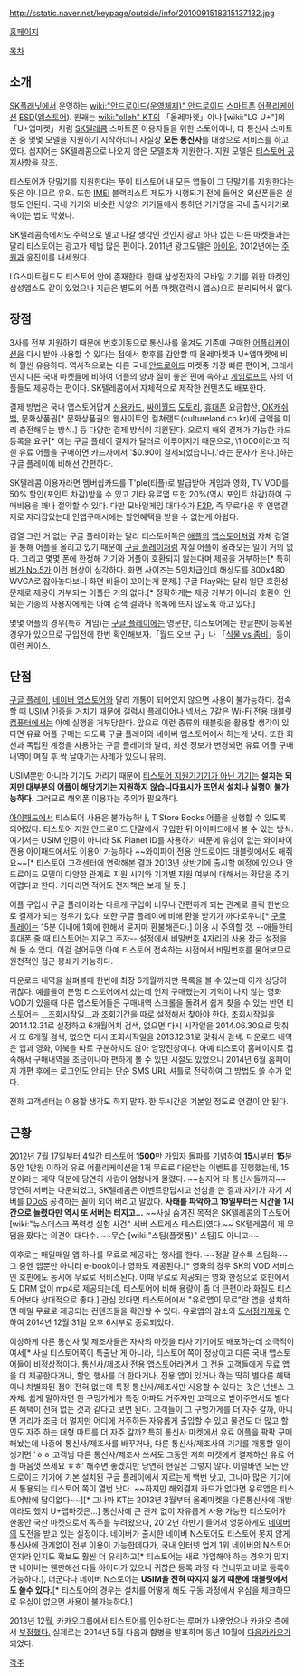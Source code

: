 http://sstatic.naver.net/keypage/outside/info/2010091518315137132.jpg

[https://www.tstore.co.kr 홈페이지]

[[목차]]

== 소개 ==

[[SK플래닛]]에서 운영하는 [[wiki:"안드로이드(운영체제)" 안드로이드]] [[스마트폰]] [[어플리케이션]] [[ESD]]([[앱스토어]]). 원래는 [[wiki:"olleh" KT]]의 「올레마켓」이나 [wiki:"LG U+"]의 「U+앱마켓」처럼 [[SK텔레콤]] 스마트폰 이용자들을 위한 스토어이나, 타 통신사 스마트폰 중 몇몇 모델을 지원하기 시작하더니 사실상 '''모든 통신사'''를 대상으로 서비스를 하고 있다. 심지어는 SK텔레콤으로 나오지 않은 모델조차 지원한다. 지원 모델은 [http://www.tstore.co.kr/userpoc/community/support 티스토어 공지사항]을 참조. 

티스토어가 단말기를 지원한다는 뜻이 티스토어 내 모든 앱들이 그 단말기를 지원한다는 뜻은 아니므로 유의. 또한 [[IMEI]] 블랙리스트 제도가 시행되기 전에 들어온 외산폰들은 실행도 안된다. 국내 기기와 비슷한 사양의 기기들에서 통하던 기기명을 국내 출시기기로 속이는 법도 막혔다.

SK텔레콤측에서도 주력으로 밀고 나갈 생각인 것인지 광고 하나 없는 다른 마켓들과는 달리 티스토어는 광고가 제법 많은 편이다. 2011년 광고모델은 [[아이유]], 2012년에는 [[주원]]과 윤진이를 내세웠다.

LG스마트월드도 티스토어 안에 존재한다. 한때 삼성전자의 모바일 기기를 위한 마켓인 삼성앱스도 같이 있었으나 지금은 별도의 어플 마켓(갤럭시 앱스)으로 분리되어서 없다.

== 장점 ==

3사를 전부 지원하기 때문에 번호이동으로 통신사를 옮겨도 기존에 구매한 [[어플리케이션]]을 다시 받아 사용할 수 있다는 점에서 향후를 감안할 때 올레마켓과 U+앱마켓에 비해 훨씬 유용하다. 역사적으로는 다른 국내 [[안드로이드]] 마켓중 가장 빠른 편이며, 그래서인지 다른 국내 마켓들에 비하여 어플의 양과 질이 좋은 편에 속하고 [[게임로프트]] 사의 어플들도 제공하는 편이다. SK텔레콤에서 자체적으로 제작한 컨텐츠도 배포한다.

결제 방법은 국내 앱스토어답게 [[신용카드]], [[싸이월드]] [[도토리]], [[휴대폰]] 요금합산, [[OK캐쉬백]], 문화상품권[* 문화상품권의 웹사이트인 컬쳐랜드(cultureland.co.kr)에 금액을 미리 충전해두는 방식.] 등 다양한 결제 방식이 지원된다. 오로지 해외 결제가 가능한 카드 등록을 요구[* 이는 구글 플레이 결제가 달러로 이루어지기 때문으로, \1,000이라고 적힌 유료 어플을 구매하면 카드사에서 '$0.90이 결제되었습니다.'라는 문자가 온다.]하는 구글 플레이에 비해선 간편하다.

SK텔레콤 이용자라면 멤버쉽카드를 T'ple(티플)로 발급받아 게임과 영화, TV VOD를 50% 할인(포인트 차감)받을 수 있고 기타 유료앱 또한 20%(역시 포인트 차감)하여 구매비용을 꽤나 절약할 수 있다. 다만 모바일게임 대다수가 [[F2P]], 즉 무료다운 후 인앱결제로 자리잡았는데 인앱구매시에는 할인혜택을 받을 수 없는게 아쉽다.

검열 그런 거 없는 구글 플레이와는 달리 티스토어쪽은 [[애플]]의 [[앱스토어]]처럼 자체 검열을 통해 어플을 올리고 있기 때문에 [[구글 플레이]]처럼 저질 어플이 올라오는 일이 거의 없다. 그리고 몇몇 폰에 한정해 기기와 어플이 호환되지 않는다며 제공을 거부하는[* 특히 [[베가 No.5]]가 이런 현상이 심각하다. 화면 사이즈는 5인치급인데 해상도를 800x480 WVGA로 잡아놓다보니 화면 비율이 꼬이는게 문제.] 구글 Play와는 달리 일단 호환성 문제로 제공이 거부되는 어플은 거의 없다.[* 정확하게는 제공 거부가 아니라 호환이 안되는 기종의 사용자에게는 아예 검색 결과나 목록에 뜨지 않도록 하고 있다.] 

몇몇 어플의 경우(특히 게임)는 [[구글 플레이]]에는 영문판, 티스토어에는 한글판이 등록된 경우가 있으므로 구입전에 한번 확인해보자.「월드 오브 구」나 「[[식물 vs 좀비]]」등이 이런 케이스.

== 단점 ==

[[구글 플레이]], [[네이버 앱스토어]]와 달리 개통이 되어있지 않으면 사용이 불가능하다. 접속할 때 [[USIM]] 인증을 거치기 때문에 [[갤럭시 플레이어]]나 [[넥서스 7]]같은 [[Wi-Fi]] 전용 [[태블릿 컴퓨터]]에서는 아예 실행을 거부당한다. 앞으로 이런 종류의 태블릿을 활용할 생각이 있다면 유료 어플 구매는 되도록 구글 플레이와 네이버 앱스토어에서 하는게 낫다. 또한 회선과 독립된 계정을 사용하는 구글 플레이와 달리, 회선 정보가 변경되면 유료 어플 구매 내역이 며칠 후 싹 날아가는 사례가 있으니 유의.

USIM뿐만 아니라 기기도 가리기 때문에 [http://www.tstore.co.kr/userpoc/community/support 티스토어 지원기기기가 아닌 기기는] '''설치는 되지만 대부분의 어플이 해당기기는 지원하지 않습니다표시가 뜨면서 설치나 실행이 불가능하다.''' 그러므로 해외폰 이용자는 주의가 필요하다. 

[[아이패드]]에서 티스토어 사용은 불가능하나, T Store Books 어플을 실행할 수 있도록 되어있다. 티스토어 지원 안드로이드 단말에서 구입한 뒤 아이패드에서 볼 수 있는 방식. 여기서는 USIM 인증이 아니라 SK Planet ID를 사용하기 때문에 유심이 없는 와이파이 전용 아이패드에서도 이용이 가능하다 ~~와이파이 전용 안드로이드 태블릿에서도 해줘요~~[* 티스토어 고객센터에 연락해본 결과 2013년 상반기에 출시할 예정에 있으나 안드로이드 모델이 다양한 관계로 지원 시기와 기기별 지원 여부에 대해서는 확답을 주기 어렵다고 한다. 기다리면 적어도 전자책은 보게 될 듯.]

어플 구입시 구글 플레이와는 다르게 구입이 너무나 간편하게 되는 관계로 클릭 한번으로 결제가 되는 경우가 있다. 또한 구글 플레이에 비해 환불 받기가 까다로우니[* [[구글 플레이]]는 15분 이내에 1회에 한해서 묻지마 환불해준다.] 이용 시 주의할 것. --애들한테 휴대폰 줄 때 티스토어는 지우고 주자-- 설정에서 비밀번호 4자리의 사용 잠금 설정을 해 둘 수 있다. 이걸 걸어두면 아예 티스토어 접속하는 시점에서 비밀번호를 물어보므로 원천적인 접근 봉쇄가 가능하다.

다운로드 내역을 살펴볼때 한번에 최장 6개월까지만 목록을 볼 수 있는데 이게 상당히 귀찮다. 예를들어 분명 티스토어에서 샀는데 언제 구매했는지 기억이 나지 않는 영화 VOD가 있을때 다른 앱스토어들은 구매내역 스크롤을 돌려서 쉽게 찾을 수 있는 반면 티스토어는 __조회시작일__과 조회기간을 따로 설정해서 찾아야 한다. 조회시작일을 2014.12.31로 설정하고 6개월어치 검색, 없으면 다시 시작일을 2014.06.30으로 맞춰서 또 6개월 검색, 없으면 다시 조회시작일을 2013.12.31로 맞춰서 검색. 다운로드 내역은 앱과 영화, 이북을 따로 구분하지도 않아 엉망진창이다. 아예 티스토어 홈페이지로 접속해서 구매내역을 조금이나마 편하게 볼 수 있던 시절도 있었으나 2014년 6월 홈페이지 개편 후에는 로그인도 안되는 단순 SMS URL 셔틀로 전락하여 그 방법도 쓸 수가 없다.

전화 고객센터는 이용할 생각도 하지 말자. 한 두시간은 기본일 정도로 연결이 안 된다.

== 근황 ==

2012년 7월 17일부터 4일간 티스토어 '''1500'''만 가입자 돌파를 기념하여 '''15'''시부터 '''15'''분동안 1만원 이하의 유료 어플리케이션을 1개 무료로 다운받는 이벤트를 진행했는데, 15분이라는 제약 덕분에 당연히 사람이 엄청나게 몰렸다. ~~심지어 타 통신사들까지~~ 당연히 서버는 다운되었고, SK텔레콤은 이벤트한답시고 선심을 쓴 결과 자기가 자기 서버를 [[DDoS]] 공격하는 꼴이 되어 버리고 말았다. '''사태를 파악하고 19일부터는 시간을 1시간으로 늘렸다만 역시 또 서버는 터지고...''' ~~사실 숨겨진 목적은 SK텔레콤의 T스토어 [wiki:"뉴스데스크 폭력성 실험 사건" 서버 스트레스 테스트]였다.~~ SK텔레콤이 제 무덤을 팠다는 의견이 대다수. ~~무슨 [wiki:"스팀(플랫폼)" 스팀]도 아니고~~

이후로는 매일매일 앱 하나를 무료로 제공하는 행사를 한다. ~~정말 갈수록 스팀화~~ 그 중엔 앱뿐만 아니라 e-book이나 영화도 제공된다.[* 영화의 경우 SK의 VOD 서비스인 호핀에도 동시에 무료로 서비스된다. 이때 무료로 제공되는 영화 한정으로 호핀에서도 DRM 없이 mp4로 제공되는데, 티스토어에 비해 용량이 좀 더 큰편이라 화질도 티스토어보다 상대적으로 좋다.] 관심 있다면 티스토어에서 "유료앱이 무료"란 앱을 설치하면 매일 무료로 제공되는 컨텐츠들을 확인할 수 있다. 유료앱의 감소와 [[도서정가제]]로 인하여 2014년 12월 31일 오후 6시부로 종료되었다.

이상하게 다른 통신사 및 제조사들은 자사의 마켓을 타사 기기에도 배포하는데 소극적이여서[* 사실 티스토어쪽이 특출난 게 아니라, 티스토어 쪽이 정상이고 다른 국내 앱스토어들이 비정상적이다. 통신사/제조사 전용 앱스토어라면서 그 전용 고객들에게 무료 앱을 더 제공한다거나, 할인 행사를 더 한다거나, 전용 앱이 있거나 하는 딱히 별다른 혜택이나 차별화된 점이 전혀 없는데 특정 통신사/제조사만 사용할 수 있다는 것은 넌센스 그 자체. 쉽게 말하자면 한 구멍가게가 특정 아파트 거주자만 고객으로 받아주면서도 별다른 혜택이 전혀 없는 것과 같다고 보면 된다. 고객들이 그 구멍가게를 더 자주 갈까, 아니면 거리가 조금 더 멀지만 어디에 거주하든 자유롭게 출입할 수 있고 물건도 더 많고 할인도 자주 하는 대형 마트를 더 자주 갈까? 특히 통신사 마켓에서 유료 어플을 팍팍 구매해놨는데 나중에 통신사/제조사를 바꾸거나, 다른 통신사/제조사의 기기를 개통할 일이 생기면 'ㅎㅎ 고객님 다른 통신사/제조사 쓰셔도 그동안 저희 마켓에서 결제하신 유료 어플 마음껏 쓰세요 ㅎㅎ' 해주면 좋겠지만 당연히 현실은 그렇지 않다. 이럴바엔 모든 안드로이드 기기에 기본 설치된 구글 플레이에서 지르는게 백번 낫고, 그나마 많은 기기에서 통용되는 티스토어 쪽이 열번 낫다. ~~하지만 해외결제 카드가 없다면 유료앱은 티스토어밖에 답이없다~~][* 그나마 KT는 2013년 3월부터 올레마켓을 다른통신사에 개방이라도 했지 U+앱마켓은...] 통신사에 큰 관계 없이 자유롭게 사용 가능한 티스토어가 한동안 국산 마켓으로서 독주를 누려왔으나, 2012년 하반기 들어서 엉뚱하게도 [[네이버]]의 도전을 받고 있는 실정이다. 네이버가 출시한 네이버 N스토어도 티스토어 못지 않게 통신사에 관계없이 전부 이용이 가능한데다가, 국내 인터넷 업계 1위 네이버의 N스토어인지라 인지도 확보도 훨씬 더 유리하고[* 티스토어는 새로 가입해야 하는 경우가 많지만 네이버는 웬만해선 다들 아이디가 있으니 귀찮은 등록 과정 다 건너뛰고 바로 등록이 가능하다.], 더군다나 네이버 N스토어는 '''USIM을 전혀 따지지 않기 때문에 태블릿에서도 쓸수 있다.'''[* 티스토어의 경우는 설치를 어떻게 해도 구동 과정에서 유심을 체크하므로 유심이 없으면 사용이 불가능하다.]

2013년 12월, 카카오그룹에서 티스토어를 인수한다는 루머가 나왔었으나 카카오 측에서 [http://news.mk.co.kr/newsRead.php?year=2013&no=1254967 부정했다.] 실제로는 2014년 5월 다음과 합병을 발표하며 동년 10월에 [[다음카카오]]가 되었다.

[[각주]]
